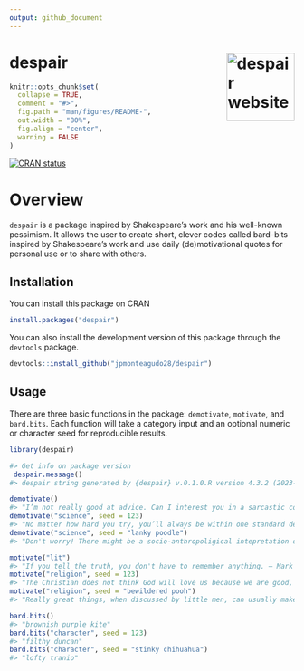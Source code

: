 ```yaml
---
output: github_document
---
```


# despair <a href="https://www.despair.jpmonteagudo.com"><img src="man/figures/logo.png" align="right" height="120" alt="despair website" /></a>


```r
knitr::opts_chunk$set(
  collapse = TRUE,
  comment = "#>",
  fig.path = "man/figures/README-",
  out.width = "80%",
  fig.align = "center",
  warning = FALSE
)
```

[![CRAN status](https://www.r-pkg.org/badges/version/despair)](https://CRAN.R-project.org/package=despair)

# Overview

`despair` is a package inspired by Shakespeare's work and his well-known pessimism. It allows the user to create short, clever codes called bard–bits inspired by Shakespeare's work and use daily (de)motivational quotes for personal use or to share with others.

## Installation

You can install this package on CRAN

``` r
install.packages("despair")
```
You can also install the development version of this package through the `devtools` package.
```r
devtools::install_github("jpmonteagudo28/despair")
```

## Usage

There are three basic functions in the package: `demotivate`, `motivate`, and `bard.bits`. Each function will take a category input and an optional numeric or character seed for reproducible results.

```r
library(despair)

#> Get info on package version 
 despair.message()
#> despair string generated by {despair} v.0.1.0.R version 4.3.2 (2023-10-31 ucrt).

demotivate()
#> "I’m not really good at advice. Can I interest you in a sarcastic comment?"
demotivate("science", seed = 123)
#> "No matter how hard you try, you’ll always be within one standard deviation of average."
demotivate("science", seed = "lanky poodle")
#> "Don't worry! There might be a socio-anthropoligical intepretation of your results"

motivate("lit")
#> "If you tell the truth, you don't have to remember anything. — Mark Twain"
motivate("religion", seed = 123)
#> "The Christian does not think God will love us because we are good, but that God will make us good because He loves us. - C.S. Lewis"
motivate("religion", seed = "bewildered pooh")
#> "Really great things, when discussed by little men, can usually make such men grow big. - Augustine of Hippo"

bard.bits()
#> "brownish purple kite"
bard.bits("character", seed = 123)
#> "filthy duncan"
bard.bits("character", seed = "stinky chihuahua")
#> "lofty tranio"
```


